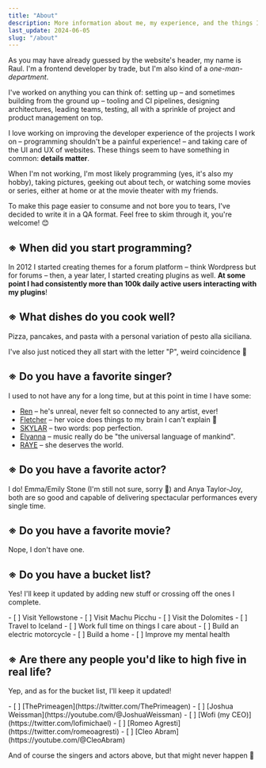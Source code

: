 ```yaml
---
title: "About"
description: More information about me, my experience, and the things I like.
last_update: 2024-06-05
slug: "/about"
---
```


As you may have already guessed by the website's header, my name is Raul. I'm a frontend developer by trade, but I'm also kind of a _one-man-department_.

I've worked on anything you can think of: setting up – and sometimes building from the ground up – tooling and CI pipelines, designing architectures, leading teams, testing, all with a sprinkle of project and product management on top.

I love working on improving the developer experience of the projects I work on – programming shouldn't be a painful experience! – and taking care of the UI and UX of websites. These things seem to have something in common: **details matter**.

When I'm not working, I'm most likely programming (yes, it's also my hobby), taking pictures, geeking out about tech, or watching some movies or series, either at home or at the movie theater with my friends.

To make this page easier to consume and not bore you to tears, I've decided to write it in a QA format. Feel free to skim through it, you're welcome! 😊

## ※ When did you start programming?

In 2012 I started creating themes for a forum platform – think Wordpress but for forums – then, a year later, I started creating plugins as well. **At some point I had consistently more than 100k daily active users interacting with my plugins**!

## ※ What dishes do you cook well?

Pizza, pancakes, and pasta with a personal variation of pesto alla siciliana.

I've also just noticed they all start with the letter "P", weird coincidence 👀

## ※ Do you have a favorite singer?

I used to not have any for a long time, but at this point in time I have some:

- [Ren](https://youtube.com/@RenMakesMusic) – he's unreal, never felt so connected to any artist, ever!
- [Fletcher](https://youtube.com/@fletcher) – her voice does things to my brain I can't explain 🤯
- [SKYLAR](https://youtube.com/@SkylarOfficial) – two words: pop perfection.
- [Elyanna](https://youtube.com/@Elyanna) – music really do be "the universal language of mankind".
- [RAYE](https://youtube.com/@RAYEofficial) – she deserves the world.

## ※ Do you have a favorite actor?

I do! Emma/Emily Stone (I'm still not sure, sorry 🥺) and Anya Taylor-Joy, both are so good and capable of delivering spectacular performances every single time.

## ※ Do you have a favorite movie?

Nope, I don't have one.

## ※ Do you have a bucket list?

Yes! I'll keep it updated by adding new stuff or crossing off the ones I complete.

<div class="sm:columns-2">
- [ ] Visit Yellowstone
- [ ] Visit Machu Picchu
- [ ] Visit the Dolomites
- [ ] Travel to Iceland
- [ ] Work full time on things I care about
- [ ] Build an electric motorcycle
- [ ] Build a home
- [ ] Improve my mental health
</div>

## ※ Are there any people you'd like to high five in real life?

Yep, and as for the bucket list, I'll keep it updated!

<div class="sm:columns-2">
- [ ] [ThePrimeagen](https://twitter.com/ThePrimeagen)
- [ ] [Joshua Weissman](https://youtube.com/@JoshuaWeissman)
- [ ] [Wofi (my CEO)](https://twitter.com/lofimichael)
- [ ] [Romeo Agresti](https://twitter.com/romeoagresti)
- [ ] [Cleo Abram](https://youtube.com/@CleoAbram)
</div>

And of course the singers and actors above, but that might never happen 🫠
